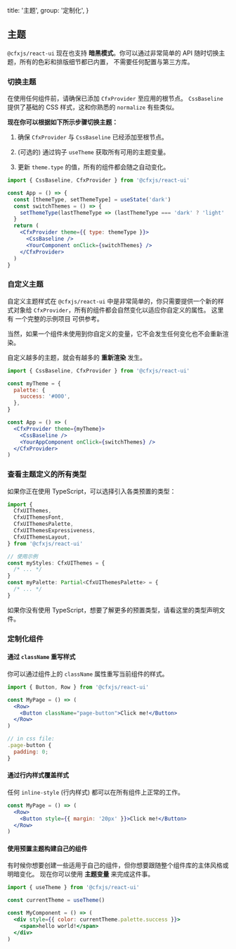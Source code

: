 
  title: '主题',
  group: '定制化',
}

## 主题

`@cfxjs/react-ui` 现在也支持 **暗黑模式**。你可以通过非常简单的 API 随时切换主题，所有的色彩和排版细节都已内置，
不需要任何配置与第三方库。

<Spacer y={2} />

### 切换主题

<Note>
  在使用任何组件前，请确保已添加 <Code>CfxProvider</Code> 至应用的根节点。
</Note>
<Spacer y={0.5} />
<Note type="success">
  <Code>CssBaseline</Code> 提供了基础的 CSS 样式，这和你熟悉的 <Code>normalize</Code> 有些类似。
</Note>
<Spacer y={1} />

**现在你可以根据如下所示步骤切换主题：**

1. 确保 `CfxProvider` 与 `CssBaseline` 已经添加至根节点。

2. (可选的) 通过钩子 `useTheme` 获取所有可用的主题变量。

3. 更新 `theme.type` 的值，所有的组件都会随之自动变化。

```jsx
import { CssBaseline, CfxProvider } from '@cfxjs/react-ui'

const App = () => {
  const [themeType, setThemeType] = useState('dark')
  const switchThemes = () => {
    setThemeType(lastThemeType => (lastThemeType === 'dark' ? 'light' : 'dark'))
  }
  return (
    <CfxProvider theme={{ type: themeType }}>
      <CssBaseline />
      <YourComponent onClick={switchThemes} />
    </CfxProvider>
  )
}
```

<Spacer y={3} />

### 自定义主题

自定义主题样式在 `@cfxjs/react-ui` 中是非常简单的，你只需要提供一个新的样式对象给 `CfxProvider`，所有的组件都会自然变化以适应你自定义的属性。
这里有 <Link target="_blank" href="https://github.com/conflux-chain/react-ui/tree/master/examples/custom-themes">一个完整的示例项目</Link> 可供参考。

当然，如果一个组件未使用到你自定义的变量，它不会发生任何变化也不会重新渲染。

<Spacer y={1} />
<Note type="warning">
  自定义越多的主题，就会有越多的 <b>重新渲染</b> 发生。
</Note>

```jsx
import { CssBaseline, CfxProvider } from '@cfxjs/react-ui'

const myTheme = {
  palette: {
    success: '#000',
  },
}

const App = () => (
  <CfxProvider theme={myTheme}>
    <CssBaseline />
    <YourAppComponent onClick={switchThemes} />
  </CfxProvider>
)
```

<Spacer y={3} />

### 查看主题定义的所有类型

如果你正在使用 TypeScript，可以选择引入各类预置的类型：

```ts
import {
  CfxUIThemes,
  CfxUIThemesFont,
  CfxUIThemesPalette,
  CfxUIThemesExpressiveness,
  CfxUIThemesLayout,
} from '@cfxjs/react-ui'

// 使用示例
const myStyles: CfxUIThemes = {
  /* ... */
}
const myPalette: Partial<CfxUIThemesPalette> = {
  /* ... */
}
```

如果你没有使用 TypeScript，想要了解更多的预置类型，请看<Link target="_blank" href="https://github.com/conflux-chain/react-ui/blob/master/components/styles/themes/index.ts">这里的类型声明文件</Link>。

<Spacer y={3} />

### 定制化组件

#### 通过 `className` 重写样式

你可以通过组件上的 `className` 属性重写当前组件的样式。

```jsx
import { Button, Row } from '@cfxjs/react-ui'

const MyPage = () => (
  <Row>
    <Button className="page-button">Click me!</Button>
  </Row>
)

// in css file:
.page-button {
  padding: 0;
}
```

<Spacer y={2} />

#### 通过行内样式覆盖样式

任何 `inline-style` (行内样式) 都可以在所有组件上正常的工作。

```jsx
const MyPage = () => (
  <Row>
    <Button style={{ margin: '20px' }}>Click me!</Button>
  </Row>
)
```

<Spacer y={2} />

#### 使用预置主题构建自己的组件

有时候你想要创建一些适用于自己的组件，但你想要跟随整个组件库的主体风格或明暗变化。
现在你可以使用 **主题变量** 来完成这件事。

```jsx
import { useTheme } from '@cfxjs/react-ui'

const currentTheme = useTheme()

const MyComponent = () => (
  <div style={{ color: currentTheme.palette.success }}>
    <span>hello world!</span>
  </div>
)
```

